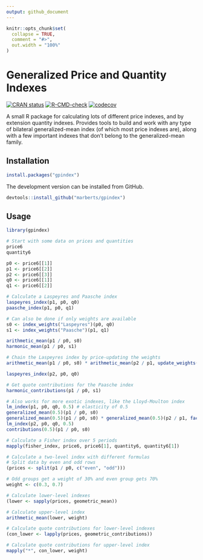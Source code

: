 ```yaml
---
output: github_document
---
```


<!-- README.md is generated from README.Rmd. Please edit that file. -->

```r
knitr::opts_chunk$set(
  collapse = TRUE,
  comment = "#>",
  out.width = "100%"
)
```

# Generalized Price and Quantity Indexes

<!-- Badges -->
[![CRAN status](https://www.r-pkg.org/badges/version/gpindex)](https://cran.r-project.org/package=gpindex)
[![R-CMD-check](https://github.com/marberts/gpindex/workflows/R-CMD-check/badge.svg)](https://github.com/marberts/gpindex/actions)
[![codecov](https://codecov.io/gh/marberts/gpindex/branch/master/graph/badge.svg?token=lHDHsGHsLd)](https://codecov.io/gh/marberts/gpindex)

A small R package for calculating lots of different price indexes, and by extension quantity indexes. Provides tools to build and work with any type of bilateral generalized-mean index (of which most price indexes are), along with a few important indexes that don't belong to the generalized-mean family. 

## Installation

```r
install.packages("gpindex")
```

The development version can be installed from GitHub.

```r
devtools::install_github("marberts/gpindex")
```

## Usage

```r
library(gpindex)

# Start with some data on prices and quantities
price6
quantity6

p0 <- price6[[1]]
p1 <- price6[[2]]
p2 <- price6[[3]]
q0 <- price6[[1]]
q1 <- price6[[2]]

# Calculate a Laspeyres and Paasche index
laspeyres_index(p1, p0, q0)
paasche_index(p1, p0, q1)

# Can also be done if only weights are available
s0 <- index_weights("Laspeyres")(p0, q0)
s1 <- index_weights("Paasche")(p1, q1)

arithmetic_mean(p1 / p0, s0)
harmonic_mean(p1 / p0, s1)

# Chain the Laspeyres index by price-updating the weights
arithmetic_mean(p1 / p0, s0) * arithmetic_mean(p2 / p1, update_weights(p1 / p0, s0))

laspeyres_index(p2, p0, q0)

# Get quote contributions for the Paasche index
harmonic_contributions(p1 / p0, s1)

# Also works for more exotic indexes, like the Lloyd-Moulton index
lm_index(p1, p0, q0, 0.5) # elasticity of 0.5
generalized_mean(0.5)(p1 / p0, s0)
generalized_mean(0.5)(p1 / p0, s0) * generalized_mean(0.5)(p2 / p1, factor_weights(0.5)(p1 / p0, s0))
lm_index(p2, p0, q0, 0.5)
contributions(0.5)(p1 / p0, s0)

# Calculate a Fisher index over 5 periods
mapply(fisher_index, price6, price6[1], quantity6, quantity6[1])

# Calculate a two-level index with different formulas
# Split data by even and odd rows
(prices <- split(p1 / p0, c("even", "odd")))

# Odd groups get a weight of 30% and even group gets 70%
weight <- c(0.3, 0.7)

# Calculate lower-level indexes
(lower <- sapply(prices, geometric_mean))

# Calculate upper-level index
arithmetic_mean(lower, weight)

# Calculate quote contributions for lower-level indexes
(con_lower <- lapply(prices, geometric_contributions))

# Calculate quote contributions for upper-level index
mapply("*", con_lower, weight)
```